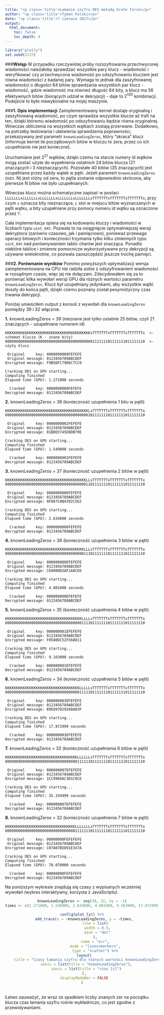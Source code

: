 ```yaml
---
title: "<p class='title'>Łamanie szyfru DES metodą brute force</p>"
author: "<p class='title'>Tymon Felski</p>"
date: "<p class='title'>7 czerwca 2017</p>"
output:
  html_document:
    toc: false
    toc_depth: 4
---
```


<style>
	.title {
		text-align: center;
	}
</style>

```r
library("plotly")
set.seed(2137)
```

###**Wstęp**
W przypadku rzeczywistej próby rozszyfrowania przechwyconej wiadomości należałoby sprawdzać wszystkie pary klucz - wiadomość i weryfikować czy przechwycona wiadomość po odszyfrowaniu kluczem jest równa wiadomości z badanej pary. Wymaga to jednak dla zaszyfrowanej wiadomości o długości 64 bitów sprawdzania wszystkich par klucz - wiadomość, gdzie wiadomość ma również długość 64 bity, a klucz ma 56 efektywnych bitów (biorących udział w dekrypcji) - daje to $2^{120}$ kombinacji. Podejście to było niewykonalne na mojej maszynie.

###**1. Opis implementacji**
Zaimplementowany kernel dostaje oryginalną i zaszyfrowaną wiadomość, po czym sprawdza wszystkie klucze aż trafi na ten, dzięki któremu wiadomość po odszyfrowaniu będzie równa oryginalnej. Wówczas obliczenia na wszystkich wątkach zostają przerwane. Dodatkowo, na potrzeby testowania i ułatwienia sprawdzenia poprawności, przekazywany jest parametr `knownLeadingZeros`, który "skraca" klucz (informuje kernel ile początkowych bitów w kluczu to zera, przez co ich uzupełnianie nie jest konieczne).

Uruchamiane jest $2^{21}$ wątków, dzięki czemu na starcie numery id wątków mogą zostać użyte do wypełnienia ostatnich 24 bitów klucza (21 znaczących i 3 nieznaczących). Pozostałe 40 bitów (35 znaczących) jest uzupełniane przez każdy wątek w pętli. Jeżeli paramert `knownLeadingZeros` (ozn. N) jest różny od zera, to pętla zostanie odpowiednio skrócona, aby pierwsze N bitów nie było uzupełnianych.

Wówczas klucz można schematyczne zapisać w postaci `LLLLLLLxLLLLLLLxLLLLLLLxLLLLLLLxLLLLLLLxTTTTTTTxTTTTTTTxTTTTTTTx`, przy czym `x` oznacza bity nieznaczące, `L` stoi w miejscu bitów wyznaczanych w pętli wątku, a bity uzupełniane przy pomocy numeru id wątku są oznaczone przez `T`.

Cała implementacja opiera się na kodowaniu kluczy i wiadomości w liczbach typu `uint_64t`. Pozwala to na osiągnięcie optymalniejszej wersji dekryptora (zarówno czasowo, jak i pamięciowo), ponieważ przewaga operacji bitowych i konieczności trzymania tylko kilku zmiennych typu `uint_64t` nad porównywaniem tablic charów jest znacząca. Ponadto niektóre tablice i zmienne pomocnicze wykorzystywane przy dekrypcji są używane wielokrotnie, co pozwala zaoszczędzić jeszcze trochę pamięci.

###**2. Porównanie wyników**
Pomimo powyższych optymalizacji wersja zaimplementowana na CPU nie radziła sobie z odszyfrowaniem wiadomości w rozsądnym czasie, więc jej nie dołączam. Zdecydowałem się za to porównać kilka wywołań wersji GPU dla różnych wartości parametru `knownLeadingZeros`. Klucz był uzupełniany jedynkami, aby wszystkie wątki doszły do końca pętli, dzięki czemu poznany został pesymistyczny czas trwania dekrypcji.

Poniżej umieściłem output z konsoli z wywołań dla `knownLeadingZeros` pomiędzy 39 i 32 włącznie.

**1.** knownLeadingZeros = 39 (nieznane jest tylko ostatnie 25 bitów, czyli 21 znaczących - uzupełniane numerem id)
```
KKKKKKKKKKKKKKKKKKKKKKKKKKKKKKKKKKKKKKKxTTTTTTTxTTTTTTTxTTTTTTTx  <-  schemat klucza (K - znane bity)
0000000000000000000000000000000000000000111111101111111011111110  <-  użyty klucz
```
```
 Original     key: 0000000000FEFEFE
 Original message: 0123456789ABCDEF
Encrypted message: F9B5DFC79D6C7CC0

Cracking DES on GPU starting...
Computing finished
Elapsed time (GPU): 1.271000 seconds

  Cracked     key: 0000000000FEFEFE
Decrypted message: 0123456789ABCDEF
```
**2.** knownLeadingZeros = 38 (konieczność uzupełnienia 1 bitu w pętli)
```
KKKKKKKKKKKKKKKKKKKKKKKKKKKKKKKKKKKKKKLxTTTTTTTxTTTTTTTxTTTTTTTx
0000000000000000000000000000000000000010111111101111111011111110
```
```
 Original     key: 0000000002FEFEFE
 Original message: 0123456789ABCDEF
Encrypted message: 01BDD3745D8DB79E

Cracking DES on GPU starting...
Computing finished
Elapsed time (GPU): 1.549000 seconds

  Cracked     key: 0000000002FEFEFE
Decrypted message: 0123456789ABCDEF
```
**3.** knownLeadingZeros = 37 (konieczność uzupełnienia 2 bitów w pętli)
```
KKKKKKKKKKKKKKKKKKKKKKKKKKKKKKKKKKKKKLLxTTTTTTTxTTTTTTTxTTTTTTTx
0000000000000000000000000000000000000110111111101111111011111110
```
```
 Original     key: 0000000006FEFEFE
 Original message: 0123456789ABCDEF
Encrypted message: 9F087C0B4392C562

Cracking DES on GPU starting...
Computing finished
Elapsed time (GPU): 2.634000 seconds

  Cracked     key: 0000000006FEFEFE
Decrypted message: 0123456789ABCDEF
```
**4.** knownLeadingZeros = 36 (konieczność uzupełnienia 3 bitów w pętli)
```
KKKKKKKKKKKKKKKKKKKKKKKKKKKKKKKKKKKKLLLxTTTTTTTxTTTTTTTxTTTTTTTx
0000000000000000000000000000000000001110111111101111111011111110
```
```
 Original     key: 000000000EFEFEFE
 Original message: 0123456789ABCDEF
Encrypted message: CE0000D3AF1A8CE6

Cracking DES on GPU starting...
Computing finished
Elapsed time (GPU): 4.801000 seconds

  Cracked     key: 000000000EFEFEFE
Decrypted message: 0123456789ABCDEF
```
**5.** knownLeadingZeros = 35 (konieczność uzupełnienia 4 bitów w pętli)
```
KKKKKKKKKKKKKKKKKKKKKKKKKKKKKKKKKKKLLLLxTTTTTTTxTTTTTTTxTTTTTTTx
0000000000000000000000000000000000011110111111101111111011111110
```
```
 Original     key: 000000001EFEFEFE
 Original message: 0123456789ABCDEF
Encrypted message: F0580DC52F568811

Cracking DES on GPU starting...
Computing finished
Elapsed time (GPU): 9.163000 seconds

  Cracked     key: 000000001EFEFEFE
Decrypted message: 0123456789ABCDEF
```
**6.** knownLeadingZeros = 34 (konieczność uzupełnienia 5 bitów w pętli)
```
KKKKKKKKKKKKKKKKKKKKKKKKKKKKKKKKKKLLLLLxTTTTTTTxTTTTTTTxTTTTTTTx
0000000000000000000000000000000000111110111111101111111011111110
```
```
 Original     key: 000000003EFEFEFE
 Original message: 0123456789ABCDEF
Encrypted message: B9E897D29208A83F

Cracking DES on GPU starting...
Computing finished
Elapsed time (GPU): 17.872999 seconds

  Cracked     key: 000000003EFEFEFE
Decrypted message: 0123456789ABCDEF
```
**7.** knownLeadingZeros = 33 (konieczność uzupełnienia 6 bitów w pętli)
```
KKKKKKKKKKKKKKKKKKKKKKKKKKKKKKKKKLLLLLLxTTTTTTTxTTTTTTTxTTTTTTTx
0000000000000000000000000000000001111110111111101111111011111110
```
```
 Original     key: 000000007EFEFEFE
 Original message: 0123456789ABCDEF
Encrypted message: 1CC9966AC3D1C8CE

Cracking DES on GPU starting...
Computing finished
Elapsed time (GPU): 35.334999 seconds

  Cracked     key: 000000007EFEFEFE
Decrypted message: 0123456789ABCDEF
```
**8.** knownLeadingZeros = 32 (konieczność uzupełnienia 7 bitów w pętli)
```
KKKKKKKKKKKKKKKKKKKKKKKKKKKKKKKKLLLLLLLxTTTTTTTxTTTTTTTxTTTTTTTx
0000000000000000000000000000000011111110111111101111111011111110
```
```
 Original     key: 00000000FEFEFEFE
 Original message: 0123456789ABCDEF
Encrypted message: C07A07B5D91E347A

Cracking DES on GPU starting...
Computing finished
Elapsed time (GPU): 70.070000 seconds

  Cracked     key: 00000000FEFEFEFE
Decrypted message: 0123456789ABCDEF
```

Na poniższym wykresie znajdują się czasy z wypisanych wcześniej wywołań (wykres interaktywny, korzysta z JavaScriptu).

<center>
```r
knownLeadingZeros <- seq(39, 32, by = -1)
times <- c(1.271000, 1.549000, 2.634000, 4.801000, 9.163000, 17.872999, 35.334999, 70.070000)

config(plot_ly() %>%
  add_trace(x = ~knownLeadingZeros, y = ~times,
            line = list(
              width = 0.5,
              dash = "dot"
            ),
            name = "err",
            mode = "lines+markers",
            type = "scatter") %>%
  layout(
    title = "Czasy łamania szyfru dla różnych wartości knownLeadingZeros",
    xaxis = list(title = "knownLeadingZeros"),
    yaxis = list(title = "czas [s]")
  ),
  displayModeBar = FALSE
)
```
</center>
</br>
Łatwo zauważyć, że wraz ze spadkiem liczby znanych zer na początku klucza czas łamania szyfru rośnie wykładniczo, co jest zgodne z przewidywaniami.